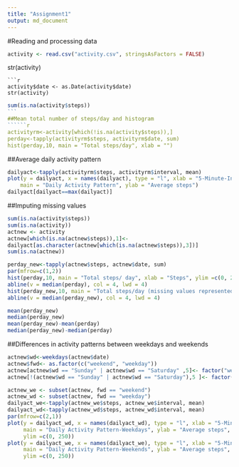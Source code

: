 ```yaml
---
title: "Assignment1"
output: md_document
---
```

#Reading and processing data
```r
activity <- read.csv("activity.csv", stringsAsFactors = FALSE)
```
str(activity)
```
```r
activity$date <- as.Date(activity$date)
str(activity)
```

``````r
sum(is.na(activity$steps))
```
##Mean total number of steps/day and histogram
``````r
activityrm<-activity[which(!is.na(activity$steps)),]
perday<-tapply(activityrm$steps, activityrm$date, sum)
hist(perday,10, main = "Total steps/day", xlab = "")
``````
##Average daily activity pattern
``````r
dailyact<-tapply(activityrm$steps, activityrm$interval, mean)
plot(y = dailyact, x = names(dailyact), type = "l", xlab = "5-Minute-Interval", 
    main = "Daily Activity Pattern", ylab = "Average steps")
dailyact[dailyact==max(dailyact)]
``````
##Imputing missing values
``````r
sum(is.na(activity$steps))
sum(is.na(activity))
actnew <- activity
actnew[which(is.na(actnew$steps)),1]<-
dailyact[as.character(actnew[which(is.na(actnew$steps)),3])]
sum(is.na(actnew))
``````
``````r
perday_new<-tapply(actnew$steps, actnew$date, sum)
par(mfrow=c(1,2))
hist(perday,10, main = "Total steps/ day", xlab = "Steps", ylim =c(0, 25))
abline(v = median(perday), col = 4, lwd = 4)
hist(perday_new,10, main = "Total steps/day (missing values represented by interval mean)", xlab = "Steps", ylim =c(0, 25))
abline(v = median(perday_new), col = 4, lwd = 4)
``````
``````r
mean(perday_new)
median(perday_new)
mean(perday_new)-mean(perday)
median(perday_new)-median(perday)
``````
##Differences in activity patterns between weekdays and weekends
``````r
actnew$wd<-weekdays(actnew$date)
actnew$fwd<- as.factor(c("weekend", "weekday"))
actnew[actnew$wd == "Sunday" | actnew$wd == "Saturday" ,5]<- factor("weekend")
actnew[!(actnew$wd == "Sunday" | actnew$wd == "Saturday"),5 ]<- factor("weekday")
``````
``````r
actnew_we <- subset(actnew, fwd == "weekend")
actnew_wd <- subset(actnew, fwd == "weekday") 
dailyact_we<-tapply(actnew_we$steps, actnew_we$interval, mean)
dailyact_wd<-tapply(actnew_wd$steps, actnew_wd$interval, mean)
par(mfrow=c(2,1))
plot(y = dailyact_wd, x = names(dailyact_wd), type = "l", xlab = "5-Minute Interval", 
     main = "Daily Activity Pattern-Weekdays", ylab = "Average steps", 
     ylim =c(0, 250))
plot(y = dailyact_we, x = names(dailyact_we), type = "l", xlab = "5-Minute Interval", 
     main = "Daily Activity Pattern-Weekends", ylab = "Average steps", 
     ylim =c(0, 250))
``````